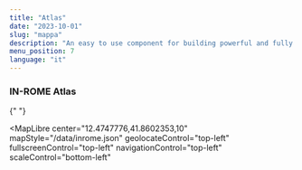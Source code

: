 ```yaml
---
title: "Atlas"
date: "2023-10-01"
slug: "mappa"
description: "An easy to use component for building powerful and fully customizable maps"
menu_position: 7
language: "it"
---
```



### IN-ROME Atlas

{" "}

<MapLibre
  center="12.4747776,41.8602353,10"
  mapStyle="/data/inrome.json"
  geolocateControl="top-left"
  fullscreenControl="top-left"
  navigationControl="top-left"
  scaleControl="bottom-left"
></MapLibre>
